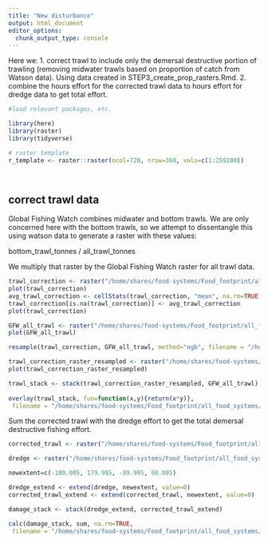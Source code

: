 ```yaml
---
title: "New disturbance"
output: html_document
editor_options: 
  chunk_output_type: console
---
```


Here we:
1. correct trawl to include only the demersal destructive portion of trawling (removing midwater trawls based on proportion of catch from Watson data). Using data created in STEP3_create_prop_rasters.Rmd. 
2. combine the hours effort for the corrected trawl data to hours effort for dredge data to get total effort.



```r
#load relevant packages, etc.

library(here)
library(raster)
library(tidyverse)

# raster template
r_template <- raster::raster(ncol=720, nrow=360, vals=c(1:259200))

  
```

## correct trawl data

Global Fishing Watch combines midwater and bottom trawls.  We are only concerned here with the bottom trawls, so we attempt to dissentangle this using watson data to generate a raster with these values:

bottom_trawl_tonnes / all_trawl_tonnes

We multiply that raster by the Global Fishing Watch raster for all trawl data.
```r

trawl_correction <- raster("/home/shares/food-systems/Food_footprint/all_food_systems/dataprep/fisheries/marine/disturbance/rasters/trawling/trawl_proportion_raster.tif")
plot(trawl_correction)
avg_trawl_correction <- cellStats(trawl_correction, "mean", na.rm=TRUE)
trawl_correction[is.na(trawl_correction)] <- avg_trawl_correction
plot(trawl_correction)

GFW_all_trawl <- raster("/home/shares/food-systems/Food_footprint/all_food_systems/dataprep/fisheries/marine/disturbance/global_fishing_watch/FishingWatch_annual_effort_trawlers_2017.tif")
plot(GFW_all_trawl)

resample(trawl_correction, GFW_all_trawl, method="ngb", filename = "/home/shares/food-systems/Food_footprint/all_food_systems/dataprep/fisheries/marine/disturbance/rasters/trawling/trawl_proportion_raster_resampled.tif", progress="text", overwrite=TRUE)

trawl_correction_raster_resampled <- raster("/home/shares/food-systems/Food_footprint/all_food_systems/dataprep/fisheries/marine/disturbance/rasters/trawling/trawl_proportion_raster_resampled.tif")
plot(trawl_correction_raster_resampled)

trawl_stack <- stack(trawl_correction_raster_resampled, GFW_all_trawl)
  
overlay(trawl_stack, fun=function(x,y){return(x*y)},
 filename = "/home/shares/food-systems/Food_footprint/all_food_systems/dataprep/fisheries/marine/disturbance/global_fishing_watch/FishingWatch_annual_effort_destructive_trawlers_2017.tif", overwrite=TRUE, progress="text")


```


Sum the corrected trawl with the dredge effort to get the total demersal destructive fishing effort.
```r
corrected_trawl <- raster("/home/shares/food-systems/Food_footprint/all_food_systems/dataprep/fisheries/marine/disturbance/global_fishing_watch/FishingWatch_annual_effort_destructive_trawlers_2017.tif")

dredge <- raster("/home/shares/food-systems/Food_footprint/all_food_systems/dataprep/fisheries/marine/disturbance/global_fishing_watch/FishingWatch_annual_effort_dredge_2017.tif")

newextent=c(-180.005, 179.995, -89.995, 90.005)

dredge_extend <- extend(dredge, newextent, value=0)
corrected_trawl_extend <- extend(corrected_trawl, newextent, value=0)

damage_stack <- stack(dredge_extend, corrected_trawl_extend)

calc(damage_stack, sum, na.rm=TRUE,
 filename = "/home/shares/food-systems/Food_footprint/all_food_systems/dataprep/fisheries/marine/disturbance/global_fishing_watch/FishingWatch_annual_effort_destructive_hours_2017.tif", overwrite=TRUE, progress="text")

```
